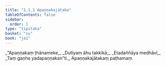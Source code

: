 ```yaml
---
title: "1.1.1 Apaṇṇakajātaka"
tableOfContents: false
sidebar:
  order: 1
type: "tipitaka"
basket: "su"
book: "ja1"
---
```



<DynamicBreadcrumb />

<Division number="1" book="ja1">

<Paragraph number="2" type="verses" book="ja1">
_“Apaṇṇakaṃ ṭhānameke,_  
_Dutiyaṃ āhu takkikā;_  
_Etadaññāya medhāvī,_  
_Taṃ gaṇhe yadapaṇṇakan”ti._  


</Paragraph>
</Division>

<Paragraph number="3" type="center" book="ja1">
Apaṇṇakajātakaṃ paṭhamaṃ.
</Paragraph>